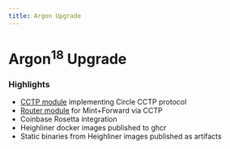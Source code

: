 ```yaml
---
title: Argon Upgrade
---
```


# Argon<sup>18</sup> Upgrade

### Highlights
- [CCTP module](https://github.com/circlefin/noble-cctp) implementing Circle CCTP protocol
- [Router module](https://github.com/strangelove-ventures/noble-router) for Mint+Forward via CCTP
- Coinbase Rosetta integration
- Heighliner docker images published to ghcr
- Static binaries from Heighliner images published as artifacts
